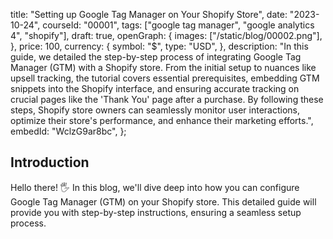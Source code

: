  title: "Setting up Google Tag Manager on Your Shopify Store",
 date: "2023-10-24",
 courseId: "00001",
 tags: ["google tag manager", "google analytics 4", "shopify"],
 draft: true,
 openGraph: {
  images: ["/static/blog/00002.png"],
 },
 price: 100,
 currency: {
  symbol: "$",
  type: "USD",
 },
 description:
  "In this guide, we detailed the step-by-step process of integrating Google Tag Manager (GTM) with a Shopify store. From the initial setup to nuances like upsell tracking, the tutorial covers essential prerequisites, embedding GTM snippets into the Shopify interface, and ensuring accurate tracking on crucial pages like the 'Thank You' page after a purchase. By following these steps, Shopify store owners can seamlessly monitor user interactions, optimize their store's performance, and enhance their marketing efforts.",
 embedId: "WclzG9ar8bc",
};

## Introduction

Hello there! 🖐️ In this blog, we'll dive deep into how you
can configure Google Tag Manager (GTM) on your Shopify store. This detailed guide
will provide you with step-by-step instructions, ensuring a seamless setup process.
